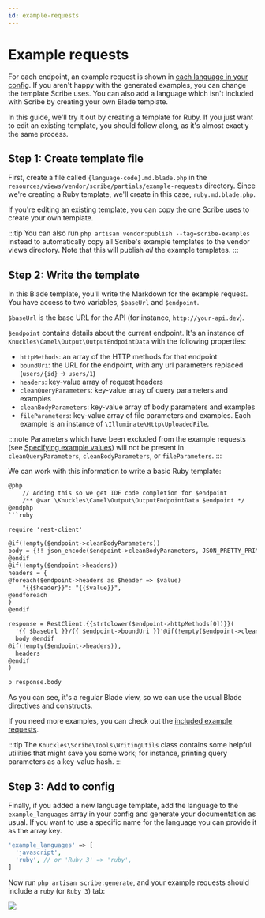 ```yaml
---
id: example-requests
---
```


# Example requests
For each endpoint, an example request is shown in [each language in your config](../reference/config#example-languages). If you aren't happy with the generated examples, you can change the template Scribe uses. You can also add a language which isn't included with Scribe by creating your own Blade template.

In this guide, we'll try it out by creating a template for Ruby. If you just want to edit an existing template, you should follow along, as it's almost exactly the same process.

## Step 1: Create template file
First, create a file called `{language-code}.md.blade.php` in the `resources/views/vendor/scribe/partials/example-requests` directory. Since we're creating a Ruby template, we'll create in this case, `ruby.md.blade.php`.

If you're editing an existing template, you can copy [the one Scribe uses](https://github.com/knuckleswtf/scribe/tree/master/resources/views/partials/example-requests) to create your own template.

:::tip
You can also run `php artisan vendor:publish --tag=scribe-examples` instead to automatically copy all Scribe's example templates to the vendor views directory. Note that this will publish *all* the example templates.
:::


## Step 2: Write the template
In this Blade template, you'll write the Markdown for the example request. You have access to two variables, `$baseUrl` and `$endpoint`.

`$baseUrl` is the base URL for the API (for instance, `http://your-api.dev`).

`$endpoint` contains details about the current endpoint. It's an instance of `Knuckles\Camel\Output\OutputEndpointData` with the following properties:
- `httpMethods`: an array of the HTTP methods for that endpoint
- `boundUri`: the URL for the endpoint, with any url parameters replaced (`users/{id}` -> `users/1`)
- `headers`: key-value array of request headers
- `cleanQueryParameters`: key-value array of query parameters and examples
- `cleanBodyParameters`: key-value array of body parameters and examples
- `fileParameters`: key-value array of file parameters and examples. Each example is an instance of `\Illuminate\Http\UploadedFile`.

:::note
Parameters which have been excluded from the example requests (see [Specifying example values](../documenting/query-body-parameters#specifying-or-omitting-examples)) will not be present in `cleanQueryParameters`, `cleanBodyParameters`, or `fileParameters`.
:::

We can work with this information to write a basic Ruby template:

```html title="resources/views/vendor/scribe/ruby.md.blade.php"
@php
    // Adding this so we get IDE code completion for $endpoint
    /** @var \Knuckles\Camel\Output\OutputEndpointData $endpoint */
@endphp
```ruby

require 'rest-client'

@if(!empty($endpoint->cleanBodyParameters))
body = {!! json_encode($endpoint->cleanBodyParameters, JSON_PRETTY_PRINT | JSON_UNESCAPED_UNICODE) !!}
@endif
@if(!empty($endpoint->headers))
headers = {
@foreach($endpoint->headers as $header => $value)
    "{{$header}}": "{{$value}}",
@endforeach
}
@endif

response = RestClient.{{strtolower($endpoint->httpMethods[0])}}(
  '{{ $baseUrl }}/{{ $endpoint->boundUri }}'@if(!empty($endpoint->cleanBodyParameters)),
  body @endif
@if(!empty($endpoint->headers)),
  headers
@endif
)

p response.body

```

As you can see, it's a regular Blade view, so we can use the usual Blade directives and constructs.

If you need more examples, you can check out the [included example requests](https://github.com/knuckleswtf/scribe/tree/master/resources/views/partials/example-requests).

:::tip
The `Knuckles\Scribe\Tools\WritingUtils` class contains some helpful utilities that might save you some work; for instance, printing query parameters as a key-value hash.
:::

## Step 3: Add to config

Finally, if you added a new language template, add the language to the `example_languages` array in your config and generate your documentation as usual. If you want to use a specific name for the language you can provide it as the array key.

```php {3} title="config/scribe.php"
'example_languages' => [
  'javascript',
  'ruby', // or 'Ruby 3' => 'ruby',
]
 ```

Now run `php artisan scribe:generate`, and your example requests should include a `ruby` (or `Ruby 3`) tab:

![](/img/screenshots/customization-example-requests.png)
